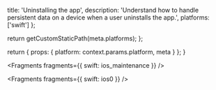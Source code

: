 
  title: 'Uninstalling the app',
  description:
    'Understand how to handle persistent data on a device when a user uninstalls the app.',
  platforms: ['swift']
};

  return getCustomStaticPath(meta.platforms);
};

  return {
    props: {
      platform: context.params.platform,
      meta
    }
  };
}


<Fragments fragments={{ swift: ios_maintenance }} />


<Fragments fragments={{ swift: ios0 }} />
